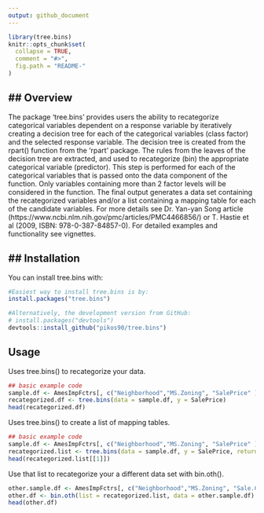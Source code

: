 ```yaml
---
output: github_document
---
```


<!-- README.md is generated from README.Rmd. Please edit that file -->

```r
library(tree.bins)
knitr::opts_chunk$set(
  collapse = TRUE,
  comment = "#>",
  fig.path = "README-"
)
```


## Overview
-----------

The package 'tree.bins' provides users the ability to recategorize categorical variables dependent on a response variable by iteratively creating a decision tree for each of the categorical variables (class factor) and the selected response variable. The decision tree is created from the rpart() function from the 'rpart' package. The rules from the leaves of the decision tree are extracted, and used to recategorize (bin) the appropriate categorical variable (predictor). This step is performed for each of the categorical variables that is passed onto the data component of the function. Only variables containing more than 2 factor levels will be considered in the function. The final output generates a data set containing the recategorized variables and/or a list containing a mapping table for each of the candidate variables. For more details see Dr. Yan-yan Song article (https://www.ncbi.nlm.nih.gov/pmc/articles/PMC4466856/) or T. Hastie et al (2009, ISBN: 978-0-387-84857-0). For detailed examples and functionality see vignettes.


## Installation
---------------

You can install tree.bins with:

```r
#Easiest way to install tree.bins is by:
install.packages("tree.bins")

#Alternatively, the development version from GitHub:
# install.packages("devtools")
devtools::install_github("pikos90/tree.bins")
```

## Usage

Uses tree.bins() to recategorize your data. 
```r
## basic example code
sample.df <- AmesImpFctrs[, c("Neighborhood","MS.Zoning", "SalePrice" )]
recategorized.df <- tree.bins(data = sample.df, y = SalePrice)
head(recategorized.df)
```

Uses tree.bins() to create a list of mapping tables.
```r
## basic example code
sample.df <- AmesImpFctrs[, c("Neighborhood","MS.Zoning", "SalePrice" )]
recategorized.list <- tree.bins(data = sample.df, y = SalePrice, return = "lkup.list")
head(recategorized.list[[1]])
```

Use that list to recategorize your a different data set with bin.oth().
```r
other.sample.df <- AmesImpFctrs[, c("Neighborhood","MS.Zoning", "Sale.Condition", "SalePrice" )]
other.df <- bin.oth(list = recategorized.list, data = other.sample.df)
head(other.df)
```
